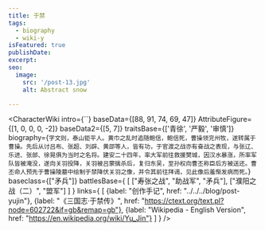 ```yaml
---
title: 于禁
tags:
  - biography
  - wiki-y
isFeatured: true
publishDate:
excerpt:
seo:
  image:
    src: '/post-13.jpg'
    alt: Abstract snow

---
```



<CharacterWiki
  intro={``}
  baseData={[88, 91, 74, 69, 47]}
  AttributeFigure={[1, 0, 0, 0, -2]}
  baseData2={[5, 7]}
  traitsBase={['青徐', '严毅', '审慎']}
  biography={`字文则，泰山钜平人。黄巾之乱时追随鲍信，鲍信死，曹操领兖州牧，遂转属于曹操。先后从讨吕布、张超、刘辟、黄邵等人，皆有功，于官渡之战亦有奋战之表现，与张辽、乐进、张郃、徐晃俱为当时之名将。建安二十四年，率大军前往救援樊城，因汉水暴涨，所率军队皆被淹没，遂向关羽投降，关羽被吕蒙擒杀后，复归东吴，至孙权向曹丕称臣后方被送还。曹丕命人预先于曹操陵墓中绘制于禁降伏关羽之像，并令其前往拜谒，见此像后羞惭发病而死。`}
  baseclass={["矛兵"]}
  battlesBase={
    [
      ["寿张之战", "助战军", "矛兵"],
      ["濮阳之战（二）", "盟军"]
    ]
  }
  links={
    [
      {label: "创作手记", href: "../../../blog/post-yujin"},
      {label: "《三国志·于禁传》", href: "https://ctext.org/text.pl?node=602722&if=gb&remap=gb"},
      {label: "Wikipedia - English Version", href: "https://en.wikipedia.org/wiki/Yu_Jin"}
    ]
  }
/>
